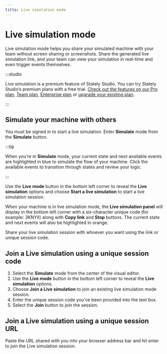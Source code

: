 ```yaml
---
title: Live simulation mode
---
```


# Live simulation mode

Live simulation mode helps you share your simulated machine with your team without screen sharing or screenshots. Share the generated live simulation link, and your team can view your simulation in real-time and even trigger events themselves.

:::studio

Live simulation is a premium feature of Stately Studio. You can try Stately Studio’s premium plans with a free trial. [Check out the features on our Pro plan](studio-pro-plan.mdx), [Team plan](studio-team-plan.mdx), [Enterprise plan](studio-enterprise-plan.mdx) or [upgrade your existing plan](https://stately.ai/registry/billing).

:::

<p>
  <ThemedImage
    alt="Two views of the Studio, left is the user sharing the Live simulation and right is the user who joins the Live simulation."
    sources={{
      light: '/assets/live-sim/live-sim-side-by-side.jpg',
      dark: '/assets/live-sim/live-sim-side-by-side.jpg',
    }}
  />
</p>

## Simulate your machine with others

You must be signed in to start a live simulation. Enter **Simulate** mode from the <Play size={18}/> **Simulate** button.

:::tip

When you’re in **Simulate** mode, your current state and next available events are highlighted in blue to simulate the flow of your machine. Click the available events to transition through states and review your logic.

:::

Use the **Live mode** <Triangle size={18}/> button in the bottom left corner to reveal the **Live simulation** options and choose **Start a live simulation** to start a live simulation session.

When your machine is in live simulation mode, the **Live simulation panel** will display in the bottom left corner with a six-character unique code (for example: 3KNYII) along with **Copy link** and **Stop** buttons. The current state and next events will also be highlighted in orange.

Share your live simulation session with whoever you want using the link or unique session code.

## Join a Live simulation using a unique session code

1. Select the **Simulate** mode from the center of the visual editor.
2. Use the **Live mode** button in the bottom left corner to reveal the **Live simulation** options.
3. Choose **Join a Live simulation** to join an existing live simulation mode session.
4. Enter the unique session code you’ve been provided into the text box.
5. Select the **Join** button to join the session.

## Join a Live simulation using a unique session URL

Paste the URL shared with you into your browser address bar and hit enter to join the Live simulation session.
